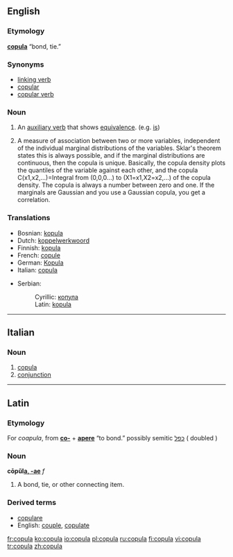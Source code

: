 {{wikipedia|copula (disambiguation)}}
==English==

===Etymology===
{{L.}} '''[[#Latin|copula]]''' “bond, tie.”

===Synonyms===
*[[linking verb]]
*[[copular]]
*[[copular verb]]

===Noun===
{{wikipedia}}
{{en-noun}}

# {{grammar}} An [[auxiliary verb]] that shows [[equivalence]].  (e.g. [[is]])
# {{statistics}} A measure of association between two or more variables, independent of the individual marginal distributions of the variables.  Sklar's theorem states this is always possible, and if the marginal distributions are continuous, then the copula is unique.  Basically, the copula density plots the quantiles of the variable against each other, and the copula C(x1,x2,...)=Integral from (0,0,0...) to (X1=x1,X2=x2,...) of the copula density.  The copula is always a number between zero and one.  If the marginals are Gaussian and you use a Gaussian copula, you get a correlation.

===Translations===
{{rfc-level|Translations at L3+ (AutoFormat would have corrected level of Translations)}}
{{top}}
*Bosnian: [[kopula#Bosnian|kopula]] {{f}}
*Dutch: [[koppelwerkwoord]] {{n}}
*Finnish: [[kopula]]
*French: [[copule]] {{f}}
*German: [[Kopula]] {{n}}
*Italian: [[copula#Italian|copula]] {{f}}
{{mid}}
*Serbian:
*:Cyrillic: [[копула#Serbian|копула]] {{m}}
*:Latin: [[kopula#Serbian|kopula]] {{m}}
{{bottom}}

----

==Italian==

===Noun===
{{it-noun|copul|f|a|e}}

# [[copula#English|copula]]
# [[conjunction]]

----

==Latin==

===Etymology===
For ''coapula'', from '''[[co-]]''' + '''[[apere]]''' “to bond.”
possibly semitic [[כפל]] ( doubled )

===Noun===
'''cōpŭl[[Wiktionary Appendix:Latin first declension|a, -ae]]''' ''f''

# A bond, tie, or other connecting item.

===Derived terms===
* [[copulare]]
* English: [[couple]], [[copulate]]

[[fr:copula]]
[[ko:copula]]
[[io:copula]]
[[pl:copula]]
[[ru:copula]]
[[fi:copula]]
[[vi:copula]]
[[tr:copula]]
[[zh:copula]]